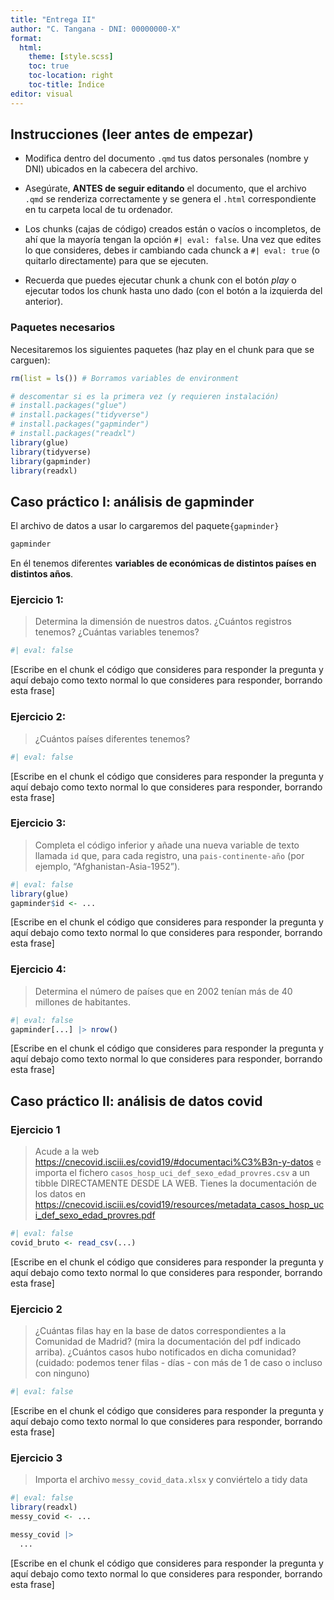 ```yaml
---
title: "Entrega II"
author: "C. Tangana - DNI: 00000000-X"
format:
  html:
    theme: [style.scss]
    toc: true
    toc-location: right
    toc-title: Índice
editor: visual
---
```


## Instrucciones (leer antes de empezar)

-   Modifica dentro del documento `.qmd` tus datos personales (nombre y DNI) ubicados en la cabecera del archivo.

-   Asegúrate, **ANTES de seguir editando** el documento, que el archivo `.qmd` se renderiza correctamente y se genera el `.html` correspondiente en tu carpeta local de tu ordenador.

-   Los chunks (cajas de código) creados están o vacíos o incompletos, de ahí que la mayoría tengan la opción `#| eval: false`. Una vez que edites lo que consideres, debes ir cambiando cada chunck a `#| eval: true` (o quitarlo directamente) para que se ejecuten.

-   Recuerda que puedes ejecutar chunk a chunk con el botón *play* o ejecutar todos los chunk hasta uno dado (con el botón a la izquierda del anterior).

### Paquetes necesarios

Necesitaremos los siguientes paquetes (haz play en el chunk para que se carguen):

```r
rm(list = ls()) # Borramos variables de environment

# descomentar si es la primera vez (y requieren instalación)
# install.packages("glue")
# install.packages("tidyverse")
# install.packages("gapminder")
# install.packages("readxl")
library(glue)
library(tidyverse)
library(gapminder)
library(readxl)
```

## Caso práctico I: análisis de gapminder

El archivo de datos a usar lo cargaremos del paquete`{gapminder}`

```r
gapminder
```

En él tenemos diferentes **variables de económicas de distintos países en distintos años**.

### Ejercicio 1:

> Determina la dimensión de nuestros datos. ¿Cuántos registros tenemos? ¿Cuántas variables tenemos? 

```r
#| eval: false

```

[Escribe en el chunk el código que consideres para responder la pregunta y aquí debajo como texto normal lo que consideres para responder, borrando esta frase]

### Ejercicio 2:

> ¿Cuántos países diferentes tenemos?

```r
#| eval: false

```

[Escribe en el chunk el código que consideres para responder la pregunta y aquí debajo como texto normal lo que consideres para responder, borrando esta frase]

### Ejercicio 3:

> Completa el código inferior y añade una nueva variable de texto llamada `id` que, para cada registro, una `pais-continente-año` (por ejemplo, "Afghanistan-Asia-1952").

```r
#| eval: false
library(glue)
gapminder$id <- ...
```

[Escribe en el chunk el código que consideres para responder la pregunta y aquí debajo como texto normal lo que consideres para responder, borrando esta frase]

### Ejercicio 4:

> Determina el número de países que en 2002 tenían más de 40 millones de habitantes.

```r
#| eval: false
gapminder[...] |> nrow()
```

[Escribe en el chunk el código que consideres para responder la pregunta y aquí debajo como texto normal lo que consideres para responder, borrando esta frase]

## Caso práctico II: análisis de datos covid

### Ejercicio 1

> Acude a la web <https://cnecovid.isciii.es/covid19/#documentaci%C3%B3n-y-datos> e importa el fichero `casos_hosp_uci_def_sexo_edad_provres.csv` a un tibble DIRECTAMENTE DESDE LA WEB. Tienes la documentación de los datos en <https://cnecovid.isciii.es/covid19/resources/metadata_casos_hosp_uci_def_sexo_edad_provres.pdf>

```r
#| eval: false
covid_bruto <- read_csv(...)
```

[Escribe en el chunk el código que consideres para responder la pregunta y aquí debajo como texto normal lo que consideres para responder, borrando esta frase]

### Ejercicio 2

> ¿Cuántas filas hay en la base de datos correspondientes a la Comunidad de Madrid? (mira la documentación del pdf indicado arriba). ¿Cuántos casos hubo notificados  en dicha comunidad? (cuidado: podemos tener filas - días - con más de 1 de caso o incluso con ninguno)

```r
#| eval: false

```

[Escribe en el chunk el código que consideres para responder la pregunta y aquí debajo como texto normal lo que consideres para responder, borrando esta frase]

### Ejercicio 3

> Importa el archivo `messy_covid_data.xlsx` y conviértelo a tidy data

```r
#| eval: false
library(readxl)
messy_covid <- ...

messy_covid |>
  ...
```

[Escribe en el chunk el código que consideres para responder la pregunta y aquí debajo como texto normal lo que consideres para responder, borrando esta frase]
